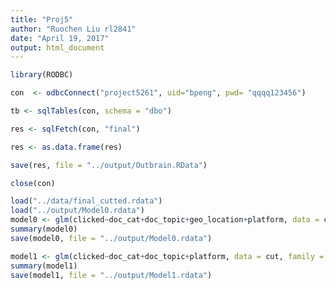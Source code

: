 ---
title: "Proj5"
author: "Ruochen Liu rl2841"
date: "April 19, 2017"
output: html_document
---

```{r}
library(RODBC)

con  <- odbcConnect("project5261", uid="bpeng", pwd= "qqqq123456")

tb <- sqlTables(con, schema = "dbo")

res <- sqlFetch(con, "final")

res <- as.data.frame(res)

save(res, file = "../output/Outbrain.RData")

close(con)

```

```{r}
load("../data/final_cutted.rdata")
load("../output/Model0.rdata")
model0 <- glm(clicked~doc_cat+doc_topic+geo_location+platform, data = cut, family = binomial) ## First 4 factor
summary(model0)
save(model0, file = "../output/Model0.rdata")

model1 <- glm(clicked~doc_cat+doc_topic+platform, data = cut, family = binomial) ## Remove geo info.
summary(model1)
save(model1, file = "../output/Model1.rdata")
```